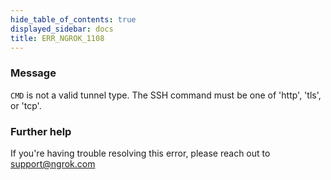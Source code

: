 ```yaml
---
hide_table_of_contents: true
displayed_sidebar: docs
title: ERR_NGROK_1108
---
```




### Message

`CMD` is not a valid tunnel type. The SSH command must be one of 'http', 'tls', or 'tcp'.

<ErrorDetails error="err_ngrok_1108" />

### Further help

If you're having trouble resolving this error, please reach out to [support@ngrok.com](mailto:support@ngrok.com?subject=Help%20with%20ERR_NGROK_1108)
